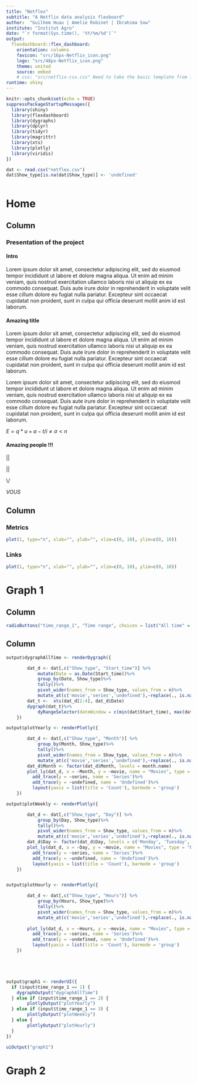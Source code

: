 ```yaml
---
title: "Netflex"
subtitle: "A Netflix data analysis flexboard"
author:  "Guilhem Huau | Amelie Robinet | Ibrahima Sow"
institute: "Institut Agro"
date: "`r format(Sys.time(), '%Y/%m/%d')`"
output:
  flexdashboard::flex_dashboard:
    orientation: columns
    favicon: "src/16px-Netflix_icon.png"
    logo: "src/48px-Netflix_icon.png"
    theme: united
    source: embed
    # css: "src/netflix-css.css" Need to take the basic template from flexdashboard and change it
runtime: shiny
---
```


```r
knitr::opts_chunk$set(echo = TRUE)
suppressPackageStartupMessages({
  library(shiny)
  library(flexdashboard)
  library(dygraphs)
  library(dplyr)
  library(tidyr)
  library(magrittr)
  library(xts)
  library(plotly)
  library(viridis)
})
```


```r
dat <- read.csv("netflex.csv")
dat$Show_type[is.na(dat$Show_type)] <- 'undefined'



```


Home
=======================================================================

Column {data-width=650}
-----------------------------------------------------------------------

### **Presentation of the project**

#### Intro

Lorem ipsum dolor sit amet, consectetur adipiscing elit, sed do eiusmod tempor incididunt ut labore et dolore magna aliqua. Ut enim ad minim veniam, quis nostrud exercitation ullamco laboris nisi ut aliquip ex ea commodo consequat. Duis aute irure dolor in reprehenderit in voluptate velit esse cillum dolore eu fugiat nulla pariatur. Excepteur sint occaecat cupidatat non proident, sunt in culpa qui officia deserunt mollit anim id est laborum.


#### Amazing title

Lorem ipsum dolor sit amet, consectetur adipiscing elit, sed do eiusmod tempor incididunt ut labore et dolore magna aliqua. Ut enim ad minim veniam, quis nostrud exercitation ullamco laboris nisi ut aliquip ex ea commodo consequat. Duis aute irure dolor in reprehenderit in voluptate velit esse cillum dolore eu fugiat nulla pariatur. Excepteur sint occaecat cupidatat non proident, sunt in culpa qui officia deserunt mollit anim id est laborum.


Lorem ipsum dolor sit amet, consectetur adipiscing elit, sed do eiusmod tempor incididunt ut labore et dolore magna aliqua. Ut enim ad minim veniam, quis nostrud exercitation ullamco laboris nisi ut aliquip ex ea commodo consequat. Duis aute irure dolor in reprehenderit in voluptate velit esse cillum dolore eu fugiat nulla pariatur. Excepteur sint occaecat cupidatat non proident, sunt in culpa qui officia deserunt mollit anim id est laborum.

$E=q*u+a-t/i\neq\sigma<n$

#### Amazing people !!!

||

||

\\/

*VOUS*



Column {data-width=350}
-----------------------------------------------------------------------

### Metrics

```r
plot(1, type="n", xlab="", ylab="", xlim=c(0, 10), ylim=c(0, 10))
```

### Links

```r
plot(1, type="n", xlab="", ylab="", xlim=c(0, 10), ylim=c(0, 10))
```

Graph 1
=======================================================================

Column {data-width=150}
-----------------------------------------------------------------------

```r
radioButtons("time_range_1", "Time range", choices = list("All time" = 1, "Monthly" = 2, "Weekly" = 3, "Daily" = 4))
```


Column {data-width=850}
-----------------------------------------------------------------------

```r

output$dygraphAllTime <- renderDygraph({

        dat_d <- dat[,c("Show_type", "Start_time")] %>%
            mutate(Date = as.Date(Start_time))%>%
            group_by(Date, Show_type)%>%
            tally()%>%
            pivot_wider(names_from = Show_type, values_from = n)%>%
            mutate_at(c('movie','series','undefined'),~replace(., is.na(.), 0))
        dat_t <-  xts(dat_d[2:4], dat_d$Date)
        dygraph(dat_t)%>% 
            dyRangeSelector(dateWindow = c(min(dat$Start_time), max(dat$Start_time)))
    })

output$plotYearly <- renderPlotly({

        dat_d <- dat[,c("Show_type", "Month")] %>%
            group_by(Month, Show_type)%>%
            tally()%>%
            pivot_wider(names_from = Show_type, values_from = n)%>%
            mutate_at(c('movie','series','undefined'),~replace(., is.na(.), 0))
        dat_d$Month <- factor(dat_d$Month, levels = month.name)
        plot_ly(dat_d, x = ~Month, y = ~movie, name = "Movies", type = "bar", colors = viridis_pal(option = "D")(3))%>%
          add_trace(y = ~series, name = 'Series')%>%
          add_trace(y = ~undefined, name = 'Undefined')%>%
          layout(yaxis = list(title = 'Count'), barmode = 'group')
    })

output$plotWeekly <- renderPlotly({

        dat_d <- dat[,c("Show_type", "Day")] %>%
            group_by(Day, Show_type)%>%
            tally()%>%
            pivot_wider(names_from = Show_type, values_from = n)%>%
            mutate_at(c('movie','series','undefined'),~replace(., is.na(.), 0))
        dat_d$Day <- factor(dat_d$Day, levels = c('Monday', 'Tuesday', 'Wednesday', 'Thursday', 'Friday', 'Saturday', 'Sunday'))
        plot_ly(dat_d, x = ~Day, y = ~movie, name = "Movies", type = "bar", colors = viridis_pal(option = "D")(3))%>%
          add_trace(y = ~series, name = 'Series')%>%
          add_trace(y = ~undefined, name = 'Undefined')%>%
          layout(yaxis = list(title = 'Count'), barmode = 'group')
    })


output$plotHourly <- renderPlotly({

        dat_d <- dat[,c("Show_type", "Hours")] %>%
            group_by(Hours, Show_type)%>%
            tally()%>%
            pivot_wider(names_from = Show_type, values_from = n)%>%
            mutate_at(c('movie','series','undefined'),~replace(., is.na(.), 0))
        
        plot_ly(dat_d, x = ~Hours, y = ~movie, name = "Movies", type = "bar", colors = viridis_pal(option = "D")(3))%>%
          add_trace(y = ~series, name = 'Series')%>%
          add_trace(y = ~undefined, name = 'Undefined')%>%
          layout(yaxis = list(title = 'Count'), barmode = 'group')
    })





output$graph1 <- renderUI({
  if (input$time_range_1 == 1) {
    dygraphOutput("dygraphAllTime")
  } else if (input$time_range_1 == 2) {
        plotlyOutput("plotYearly")
  } else if (input$time_range_1 == 3) {
        plotlyOutput("plotWeekly")
  } else {
        plotlyOutput("plotHourly")
  }
})

uiOutput("graph1")
```



Graph 2
=======================================================================

